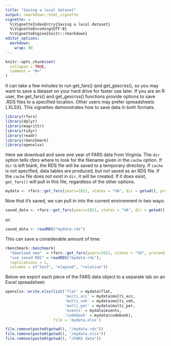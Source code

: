 ```yaml
---
title: "Saving a local dataset"
output: rmarkdown::html_vignette
vignette: >
  %\VignetteIndexEntry{Saving a local dataset}
  %\VignetteEncoding{UTF-8}
  %\VignetteEngine{knitr::rmarkdown}
editor_options: 
  markdown: 
    wrap: 80
---
```


```r
knitr::opts_chunk$set(
  collapse = TRUE,
  comment = "#>"
)
```

It can take a few minutes to run get_fars() qnd get_gescrss(), so you may want
to save a dataset on your hard drive for faster use later. If you are an R user,
the get_fars() and get_gescrss() functions provide options to save .RDS files to
a specified location. Other users may prefer spreadsheets (.XLSX). This
vignettes demonstrates how to save data in both formats.

```r
library(rfars)
library(dplyr)
library(magrittr)
library(tidyr)
library(readr)
library(rbenchmark)
library(openxlsx)
```

Here we download and save one year of FARS data from Virginia. The `dir` option
tells *rfars* where to look for the filename given in the `cache` option. If
`dir` is left blank, the RDS file will be saved to a temporary directory. If
`cache` is not specified, data tables are produced, but not saved as an RDS
file. If the `cache` file does not exist in `dir`, it will be created. If it
does exist, `get_fars()` will pull in this file, regardless of the other
options.

```r
mydata <- rfars::get_fars(years=2021, states = "VA", dir = getwd(), proceed = T, cache = "mydata.rds")
```

Now that it's saved, we can pull in into the current environment in two ways:

```r
saved_data <- rfars::get_fars(years=2021, states = "VA", dir = getwd(), proceed = T, cache = "mydata.rds")
```

or:

```r
saved_data <- readRDS("mydata.rds")
```

This can save a considerable amount of time:

```r
rbenchmark::benchmark(
  "download new"  = rfars::get_fars(years=2021, states = "VA", proceed = T),
  "use saved RDS" = readRDS("mydata.rds"),
  replications = 1,
  columns = c("test", "elapsed", "relative"))
```


Below we export each piece of the FARS data object to a separate tab on an Excel spreadsheet:

```r
openxlsx::write.xlsx(list('flat' = mydata$flat, 
                          'multi_acc' = mydata$multi_acc, 
                          'multi_veh' = mydata$multi_veh, 
                          'multi_per' = mydata$multi_per, 
                          'events' = mydata$events, 
                          'codebook' = mydata$codebook), 
                     file = 'mydata.xlsx') 
```


```r
file.remove(paste0(getwd(), "/mydata.rds"))
file.remove(paste0(getwd(), "/mydata.xlsx"))
file.remove(paste0(getwd(), "/FARS data"))
```

